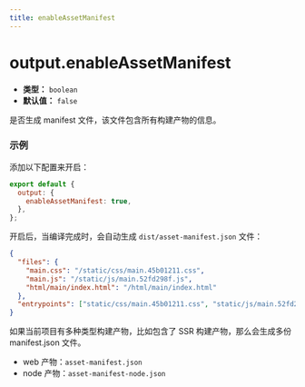 ```yaml
---
title: enableAssetManifest
---
```


# output.enableAssetManifest

- **类型：** `boolean`
- **默认值：** `false`

是否生成 manifest 文件，该文件包含所有构建产物的信息。

### 示例

添加以下配置来开启：

```js
export default {
  output: {
    enableAssetManifest: true,
  },
};
```

开启后，当编译完成时，会自动生成 `dist/asset-manifest.json` 文件：

```json
{
  "files": {
    "main.css": "/static/css/main.45b01211.css",
    "main.js": "/static/js/main.52fd298f.js",
    "html/main/index.html": "/html/main/index.html"
  },
  "entrypoints": ["static/css/main.45b01211.css", "static/js/main.52fd298f.js"]
}
```

如果当前项目有多种类型构建产物，比如包含了 SSR 构建产物，那么会生成多份 manifest.json 文件。

- web 产物：`asset-manifest.json`
- node 产物：`asset-manifest-node.json`
